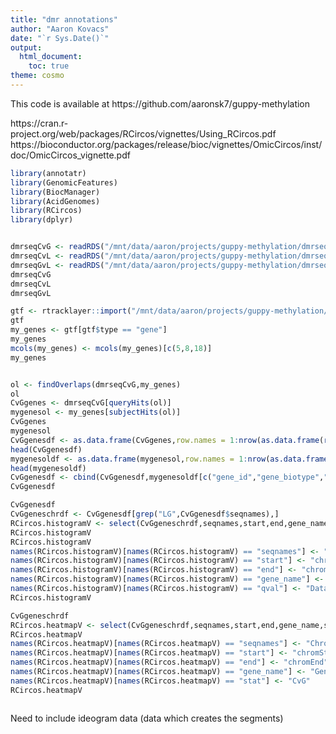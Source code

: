 ```yaml
---
title: "dmr annotations"
author: "Aaron Kovacs"
date: "`r Sys.Date()`"
output:
  html_document:
    toc: true
theme: cosmo
---
```


This code is available at https://github.com/aaronsk7/guppy-methylation

https://cran.r-project.org/web/packages/RCircos/vignettes/Using_RCircos.pdf
https://bioconductor.org/packages/release/bioc/vignettes/OmicCircos/inst/doc/OmicCircos_vignette.pdf


```r
library(annotatr)
library(GenomicFeatures)
library(BiocManager)
library(AcidGenomes)
library(RCircos)
library(dplyr)


dmrseqCvG <- readRDS("/mnt/data/aaron/projects/guppy-methylation/dmrseqrds/dmrseqCvG.rds")
dmrseqCvL <- readRDS("/mnt/data/aaron/projects/guppy-methylation/dmrseqrds/dmrseqCvL.rds")
dmrseqGvL <- readRDS("/mnt/data/aaron/projects/guppy-methylation/dmrseqrds/dmrseqGvL.rds")
dmrseqCvG
dmrseqCvL
dmrseqGvL
```


```r
gtf <- rtracklayer::import("/mnt/data/aaron/projects/guppy-methylation/Poecilia_reticulata.Guppy_female_1.0_MT.103.gtf")
gtf
my_genes <- gtf[gtf$type == "gene"]
my_genes
mcols(my_genes) <- mcols(my_genes)[c(5,8,18)]
my_genes


ol <- findOverlaps(dmrseqCvG,my_genes)
ol
CvGgenes <- dmrseqCvG[queryHits(ol)]
mygenesol <- my_genes[subjectHits(ol)]
CvGgenes
mygenesol
CvGgenesdf <- as.data.frame(CvGgenes,row.names = 1:nrow(as.data.frame(ranges(CvGgenes))))
head(CvGgenesdf)
mygenesoldf <- as.data.frame(mygenesol,row.names = 1:nrow(as.data.frame(ranges(mygenesol))))
head(mygenesoldf)
CvGgenesdf <- cbind(CvGgenesdf,mygenesoldf[c("gene_id","gene_biotype","gene_name")])
CvGgenesdf
```


```r
CvGgenesdf
CvGgeneschrdf <- CvGgenesdf[grep("LG",CvGgenesdf$seqnames),]
RCircos.histogramV <- select(CvGgeneschrdf,seqnames,start,end,gene_name,qval)
RCircos.histogramV
RCircos.histogramV
names(RCircos.histogramV)[names(RCircos.histogramV) == "seqnames"] <- "Chromosome"
names(RCircos.histogramV)[names(RCircos.histogramV) == "start"] <- "chromStart"
names(RCircos.histogramV)[names(RCircos.histogramV) == "end"] <- "chromEnd"
names(RCircos.histogramV)[names(RCircos.histogramV) == "gene_name"] <- "GeneName"
names(RCircos.histogramV)[names(RCircos.histogramV) == "qval"] <- "Data"
RCircos.histogramV
```




```r
CvGgeneschrdf
RCircos.heatmapV <- select(CvGgeneschrdf,seqnames,start,end,gene_name,stat)
RCircos.heatmapV
names(RCircos.heatmapV)[names(RCircos.heatmapV) == "seqnames"] <- "Chromosome"
names(RCircos.heatmapV)[names(RCircos.heatmapV) == "start"] <- "chromStart"
names(RCircos.heatmapV)[names(RCircos.heatmapV) == "end"] <- "chromEnd"
names(RCircos.heatmapV)[names(RCircos.heatmapV) == "gene_name"] <- "GeneName"
names(RCircos.heatmapV)[names(RCircos.heatmapV) == "stat"] <- "CvG"
RCircos.heatmapV
```




```r


```
Need to include ideogram data (data which creates the segments)





